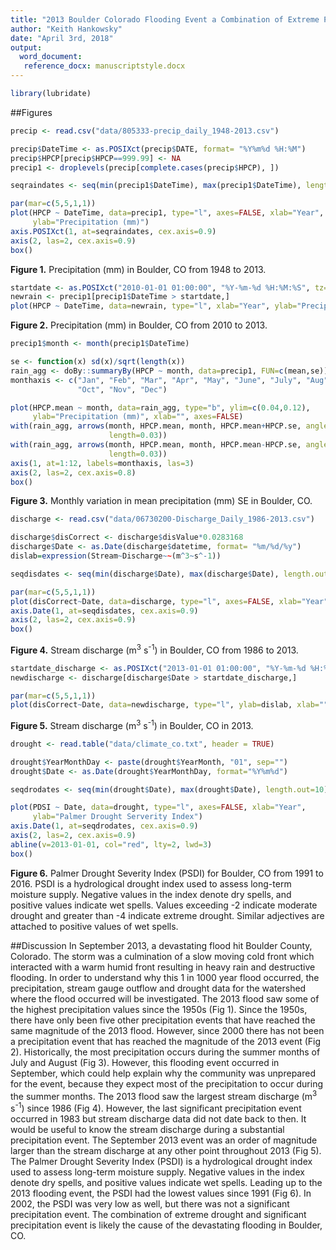 ```yaml
---
title: "2013 Boulder Colorado Flooding Event a Combination of Extreme Preciptiation Event and Intense Drought Severity "
author: "Keith Hankowsky"
date: "April 3rd, 2018"
output: 
  word_document:
   reference_docx: manuscriptstyle.docx
---
```


```r
library(lubridate)
```

##Figures

```r
precip <- read.csv("data/805333-precip_daily_1948-2013.csv")

precip$DateTime <- as.POSIXct(precip$DATE, format= "%Y%m%d %H:%M")
precip$HPCP[precip$HPCP==999.99] <- NA
precip1 <- droplevels(precip[complete.cases(precip$HPCP), ])

seqraindates <- seq(min(precip1$DateTime), max(precip1$DateTime), length.out=10)

par(mar=c(5,5,1,1))
plot(HPCP ~ DateTime, data=precip1, type="l", axes=FALSE, xlab="Year",
     ylab="Precipitation (mm)")
axis.POSIXct(1, at=seqraindates, cex.axis=0.9)
axis(2, las=2, cex.axis=0.9)
box()
```

**Figure 1.** Precipitation (mm) in Boulder, CO from 1948 to 2013. 

```r
startdate <- as.POSIXct("2010-01-01 01:00:00", "%Y-%m-%d %H:%M:%S", tz="UTC")
newrain <- precip1[precip1$DateTime > startdate,]
plot(HPCP ~ DateTime, data=newrain, type="l", xlab="Year", ylab="Precipitation (mm)")
```

**Figure 2.** Precipitation (mm) in Boulder, CO from 2010 to 2013. 

```r
precip1$month <- month(precip1$DateTime)

se <- function(x) sd(x)/sqrt(length(x))
rain_agg <- doBy::summaryBy(HPCP ~ month, data=precip1, FUN=c(mean,se))
monthaxis <- c("Jan", "Feb", "Mar", "Apr", "May", "June", "July", "Aug", "Sept", 
               "Oct", "Nov", "Dec")

plot(HPCP.mean ~ month, data=rain_agg, type="b", ylim=c(0.04,0.12), 
     ylab="Precipitation (mm)", xlab="", axes=FALSE)
with(rain_agg, arrows(month, HPCP.mean, month, HPCP.mean+HPCP.se, angle=90, 
                      length=0.03))
with(rain_agg, arrows(month, HPCP.mean, month, HPCP.mean-HPCP.se, angle=90, 
                      length=0.03))
axis(1, at=1:12, labels=monthaxis, las=3)
axis(2, las=2, cex.axis=0.8)
box()
```

**Figure 3.** Monthly variation in mean precipitation (mm) SE in Boulder, CO.

```r
discharge <- read.csv("data/06730200-Discharge_Daily_1986-2013.csv")

discharge$disCorrect <- discharge$disValue*0.0283168
discharge$Date <- as.Date(discharge$datetime, format= "%m/%d/%y")
dislab=expression(Stream~Discharge~~(m^3~s^-1))

seqdisdates <- seq(min(discharge$Date), max(discharge$Date), length.out=10)

par(mar=c(5,5,1,1))
plot(disCorrect~Date, data=discharge, type="l", axes=FALSE, xlab="Year",  ylab=dislab)
axis.Date(1, at=seqdisdates, cex.axis=0.9)
axis(2, las=2, cex.axis=0.9)
box()
```

**Figure 4.** Stream discharge (m^3^ s^-1^) in Boulder, CO from 1986 to 2013. 

```r
startdate_discharge <- as.POSIXct("2013-01-01 01:00:00", "%Y-%m-%d %H:%M:%S", tz="UTC")
newdischarge <- discharge[discharge$Date > startdate_discharge,]

par(mar=c(5,5,1,1))
plot(disCorrect~Date, data=newdischarge, type="l", ylab=dislab, xlab="", las=2)
```

**Figure 5.** Stream discharge (m^3^ s^-1^) in Boulder, CO in 2013. 

```r
drought <- read.table("data/climate_co.txt", header = TRUE)

drought$YearMonthDay <- paste(drought$YearMonth, "01", sep="")
drought$Date <- as.Date(drought$YearMonthDay, format="%Y%m%d")

seqdrodates <- seq(min(drought$Date), max(drought$Date), length.out=10)

plot(PDSI ~ Date, data=drought, type="l", axes=FALSE, xlab="Year", 
     ylab="Palmer Drought Serverity Index")
axis.Date(1, at=seqdrodates, cex.axis=0.9)
axis(2, las=2, cex.axis=0.9)
abline(v=2013-01-01, col="red", lty=2, lwd=3)
box()
```

**Figure 6.** Palmer Drought Severity Index (PSDI) for Boulder, CO from 1991 to 2016. PSDI is a hydrological drought index used to assess long-term moisture supply. Negative values in the index denote dry spells, and positive values indicate wet spells. Values exceeding -2 indicate moderate drought and greater than -4 indicate extreme drought. Similar adjectives are attached to positive values of wet spells.


##Discussion 
  In September 2013, a devastating flood hit Boulder County, Colorado. The storm was a culmination of a slow moving cold front which interacted with a warm humid front resulting in heavy rain and destructive flooding. In order to understand why this 1 in 1000 year flood occurred, the precipitation, stream gauge outflow and drought data for the watershed where the flood occurred will be investigated. 
  The 2013 flood saw some of the highest precipitation values since the 1950s (Fig 1). Since the 1950s, there have only been five other precipitation events that have reached the same magnitude of the 2013 flood. However, since 2000 there has not been a precipitation event that has reached the magnitude of the 2013 event (Fig 2). Historically, the most precipitation occurs during the summer months of July and August (Fig 3). However, this flooding event occurred in September, which could help explain why the community was unprepared for the event, because they expect most of the precipitation to occur during the summer months. 
  The 2013 flood saw the largest stream discharge (m^3^ s^-1^) since 1986 (Fig 4). However, the last significant precipitation event occurred in 1983 but stream discharge data did not date back to then. It would be useful to know the stream discharge during a substantial precipitation event. The September 2013 event was an order of magnitude larger than the stream discharge at any other point throughout 2013 (Fig 5). 
  The Palmer Drought Severity Index (PSDI) is a hydrological drought index used to assess long-term moisture supply. Negative values in the index denote dry spells, and positive values indicate wet spells. Leading up to the 2013 flooding event, the PSDI had the lowest values since 1991 (Fig 6). In 2002, the PSDI was very low as well, but there was not a significant precipitation event. The combination of extreme drought and significant precipitation event is likely the cause of the devastating flooding in Boulder, CO.  